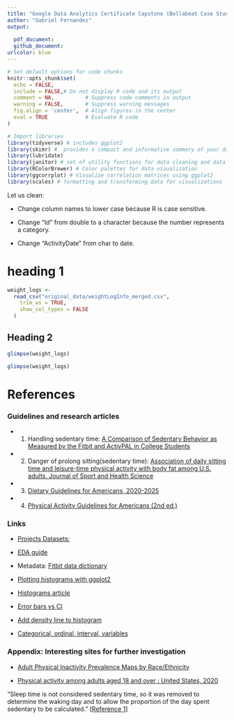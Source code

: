 ```yaml
---
title: "Google Data Analytics Certificate Capstone (Bellabeat Case Study)"
author: "Gabriel Fernandez"
output:
  
  pdf_document:
  github_document:
urlcolor: blue
---
```




```r
# Set default options for code chunks
knitr::opts_chunk$set(
  echo = FALSE,
  include = FALSE,# Do not display R code and its output
  comment = NA,          # Suppress code comments in output
  warning = FALSE,       # Suppress warning messages
  fig.align = 'center',  # Align figures in the center
  eval = TRUE            # Evaluate R code
)

```


```r
# Import libraries 
library(tidyverse) # includes ggplot2
library(skimr) #  provides a compact and informative summary of your dataframe or dataset
library(lubridate)
library(janitor) # set of utility functions for data cleaning and data frame tidying tasks
library(RColorBrewer) # Color palettes for data visualization
library(ggcorrplot) # Visualize correlation matrices using ggplot2
library(scales) # formatting and transforming data for visualizations

```


Let us clean:

- Change column names to lower case because R is case sensitive.

- Change "Id" from double to a character because the number represents a category.

- Change "ActivityDate" from char to date.


# heading 1
```r
weight_logs <-
  read_csv("original_data/weightLogInfo_merged.csv",
    trim_ws = TRUE,
    show_col_types = FALSE
  )
```

## Heading 2

```r
glimpse(weight_logs)
```



```r
glimpse(weight_logs)
```



# References

### Guidelines and research articles

- 1. Handling sedentary time: [A Comparison of Sedentary Behavior as Measured by the Fitbit and ActivPAL in College Students](https://www.mdpi.com/1660-4601/18/8/3914)

- 2. Danger of prolong sitting(sedentary time): [Association of daily sitting time and leisure-time physical activity with body fat among U.S. adults. Journal of Sport and Health Science](https://www.sciencedirect.com/science/article/pii/S2095254622001016)

- 3. [Dietary Guidelines for Americans, 2020-2025](https://www.dietaryguidelines.gov/)

- 4. [Physical Activity Guidelines for Americans (2nd ed.)](https://health.gov/sites/default/files/2019-09/Physical_Activity_Guidelines_2nd_edition.pdf)


### Links
- [Projects Datasets:](https://www.kaggle.com/datasets/arashnic/fitbit)

- [EDA guide](https://rpubs.com/jovial/r) 

- Metadata: [Fitbit data dictionary](https://www.fitabase.com/resources/knowledge-base/exporting-data/data-dictionaries/)

- [Plotting histograms with ggplot2](https://appsilon.com/ggplot2-histograms/)

- [Histograms article](https://statisticsbyjim.com/basics/histograms/)
- [Error bars vs CI](https://blogs.sas.com/content/iml/2019/10/09/statistic-error-bars-mean.html)


- [Add density line to histogram](https://r-coder.com/density-plot-r)

- [Categorical, ordinal, interval,  variables](https://www.graphpad.com/guides/prism/latest/statistics/the_different_kinds_of_variabl.htm)


### Appendix: Interesting sites for further investigation

- [Adult Physical Inactivity Prevalence Maps by Race/Ethnicity](https://www.cdc.gov/physicalactivity/data/inactivity-prevalence-maps/index.html#Race-Ethnicity)

- [Physical activity among adults aged 18 and over : United States, 2020](https://stacks.cdc.gov/view/cdc/120213)


"Sleep time is not considered sedentary time, so it was removed to determine the waking day and to allow the proportion of the day spent sedentary to be calculated." [[Reference 1]](https://www.mdpi.com/1660-4601/18/8/3914)














